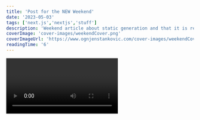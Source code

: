 ```yaml
---
title: 'Post for the NEW Weekend'
date: '2023-05-03'
tags: ['next.js','nextjs','stuff']
description: 'Weekend article about static generation and that it is recommended whenever it is possible because your page can be...'
coverImage: 'cover-images/weekendCover.png'
coverImageUrl: 'https://www.ognjenstankovic.com/cover-images/weekendCover.png'
readingTime: '6'
---
```


<Video id="6h649f2fB9Q" />

# Hello!

## Its all about **STATIC GENERATION**!

We recommend using **Static Generation** (with and without data) whenever possible because your page can be built once and served by CDN, which makes it much faster than having a server render the page on every request.

```ts
const sum = (num1: number, num2: number): number => {
    return num1 + num2
}

console.log(sum(4,8)) //12
```

You can use Static Generation for many types of pages, including:

- Marketing pages
- Blog posts
- E-commerce product listings
- Help and documentation

You should ask yourself: "Can I pre-render this page **ahead** of a user's request?" If the answer is yes, then you should choose Static Generation.

On the other hand, Static Generation is **not** a good idea if you cannot pre-render a page ahead of a user's request. Maybe your page shows frequently updated data, and the page content changes on every request.

In that case, you can use **Server-Side Rendering**. It will be slower, but the pre-rendered page will always be up-to-date. Or you can skip pre-rendering and use client-side JavaScript to populate data.
